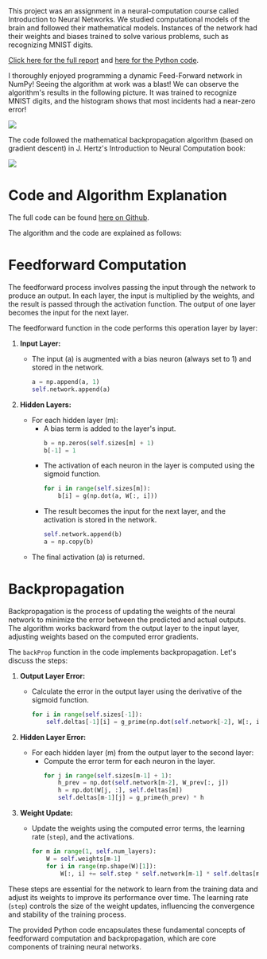 

<MarkdownLayout headline="The most basic Deep Neural Network, <strong>&nbspfrom scratch&nbsp</strong>.">
This project was an assignment in a neural-computation course called Introduction to Neural Networks. We studied computational models of the brain and followed their mathematical models. Instances of the network had their weights and biases trained to solve various problems, such as recognizing MNIST digits.

[Click here for the full report](https://github.com/nadav7679/introduction_to_neural_networks/blob/d2034fd792ff6b44cf11315f247ed23a693247fe/AS04%20-%20Feed-Forward%20Networks/FeedForward%20Network%20-%20Nadav%20Porat.pdf) and [here for the Python code](https://github.com/nadav7679/introduction_to_neural_networks/blob/d2034fd792ff6b44cf11315f247ed23a693247fe/AS04%20-%20Feed-Forward%20Networks/FF%20Network.py).

I thoroughly enjoyed programming a dynamic Feed-Forward network in NumPy! Seeing the algorithm at work was a blast! We can observe the algorithm's results in the following picture. It was trained to recognize MNIST digits, and the histogram shows that most incidents had a near-zero error!

<img class="w-6/12" src="/projects_media/feed-forward/feed-forward.png"/>

The code followed the mathematical backpropagation algorithm (based on gradient descent) in J. Hertz's Introduction to Neural Computation book:

<img class="w-6/12" src="/projects_media/feed-forward/book.png"/>

# Code and Algorithm Explanation

The full code can be found [here on Github](https://github.com/nadav7679/introduction_to_neural_networks/blob/d2034fd792ff6b44cf11315f247ed23a693247fe/AS04%20-%20Feed-Forward%20Networks/FF%20Network.py).

The algorithm and the code are explained as follows:

# Feedforward Computation

The feedforward process involves passing the input through the network to produce an output. In each layer, the input is multiplied by the weights, and the result is passed through the activation function. The output of one layer becomes the input for the next layer.

The feedforward function in the code performs this operation layer by layer:

1. **Input Layer:**
   - The input \(a\) is augmented with a bias neuron (always set to 1) and stored in the network.
     ```python
     a = np.append(a, 1)
     self.network.append(a)
     ```

2. **Hidden Layers:**
   - For each hidden layer \(m\):
     - A bias term is added to the layer's input.
       ```python
       b = np.zeros(self.sizes[m] + 1)
       b[-1] = 1
       ```
     - The activation of each neuron in the layer is computed using the sigmoid function.
       ```python
       for i in range(self.sizes[m]):
           b[i] = g(np.dot(a, W[:, i]))
       ```
     - The result becomes the input for the next layer, and the activation is stored in the network.
       ```python
       self.network.append(b)
       a = np.copy(b)
       ```
   - The final activation \(a\) is returned.

# Backpropagation

Backpropagation is the process of updating the weights of the neural network to minimize the error between the predicted and actual outputs. The algorithm works backward from the output layer to the input layer, adjusting weights based on the computed error gradients.

The `backProp` function in the code implements backpropagation. Let's discuss the steps:

1. **Output Layer Error:**
   - Calculate the error in the output layer using the derivative of the sigmoid function.
     ```python
     for i in range(self.sizes[-1]):
         self.deltas[-1][i] = g_prime(np.dot(self.network[-2], W[:, i])) * (expected[i] - output[i])
     ```

2. **Hidden Layer Error:**
   - For each hidden layer \(m\) from the output layer to the second layer:
     - Compute the error term for each neuron in the layer.
       ```python
       for j in range(self.sizes[m-1] + 1):
           h_prev = np.dot(self.network[m-2], W_prev[:, j])
           h = np.dot(W[j, :], self.deltas[m])
           self.deltas[m-1][j] = g_prime(h_prev) * h
       ```

3. **Weight Update:**
   - Update the weights using the computed error terms, the learning rate (`step`), and the activations.
     ```python
     for m in range(1, self.num_layers):
         W = self.weights[m-1]
         for i in range(np.shape(W)[1]):
             W[:, i] += self.step * self.network[m-1] * self.deltas[m][i]
     ```

These steps are essential for the network to learn from the training data and adjust its weights to improve its performance over time. The learning rate (`step`) controls the size of the weight updates, influencing the convergence and stability of the training process.

The provided Python code encapsulates these fundamental concepts of feedforward computation and backpropagation, which are core components of training neural networks.

</MarkdownLayout>

